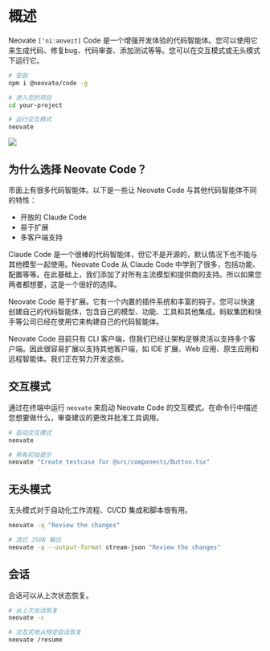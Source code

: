 # 概述

Neovate `['niːəʊveɪt]` Code 是一个增强开发体验的代码智能体。您可以使用它来生成代码、修复bug、代码审查、添加测试等等。您可以在交互模式或无头模式下运行它。

```bash
# 安装
npm i @neovate/code -g

# 进入您的项目
cd your-project

# 运行交互模式
neovate
```

![](https://mdn.alipayobjects.com/huamei_h9478t/afts/img/e4-JQJpQLXoAAAAARNAAAAgADhqBAQFr/original)

## 为什么选择 Neovate Code？

市面上有很多代码智能体。以下是一些让 Neovate Code 与其他代码智能体不同的特性：

- 开放的 Claude Code
- 易于扩展
- 多客户端支持

Claude Code 是一个很棒的代码智能体，但它不是开源的，默认情况下也不能与其他模型一起使用。Neovate Code 从 Claude Code 中学到了很多，包括功能、配置等等。在此基础上，我们添加了对所有主流模型和提供商的支持。所以如果您两者都想要，这是一个很好的选择。

Neovate Code 易于扩展。它有一个内置的插件系统和丰富的钩子。您可以快速创建自己的代码智能体，包含自己的模型、功能、工具和其他集成。蚂蚁集团和快手等公司已经在使用它来构建自己的代码智能体。

Neovate Code 目前只有 CLI 客户端，但我们已经让架构足够灵活以支持多个客户端。因此很容易扩展以支持其他客户端，如 IDE 扩展、Web 应用、原生应用和远程智能体。我们正在努力开发这些。

## 交互模式

通过在终端中运行 `neovate` 来启动 Neovate Code 的交互模式。在命令行中描述您想要做什么，审查建议的更改并批准工具调用。

```bash
# 启动交互模式
neovate

# 带有初始提示
neovate "Create testcase for @src/components/Button.tsx"
```

## 无头模式

无头模式对于自动化工作流程、CI/CD 集成和脚本很有用。

```bash
neovate -q "Review the changes"

# 流式 JSON 输出
neovate -q --output-format stream-json "Review the changes"
```

## 会话

会话可以从上次状态恢复。

```bash
# 从上次会话恢复
neovate -c

# 交互式地从特定会话恢复
neovate /resume
```
